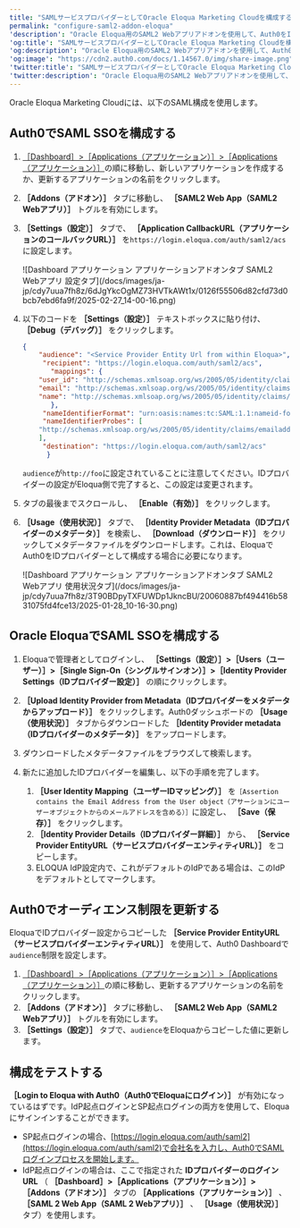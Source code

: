 ```yaml
---
title: "SAMLサービスプロバイダーとしてOracle Eloqua Marketing Cloudを構成する"
permalink: "configure-saml2-addon-eloqua"
'description': "Oracle Eloqua用のSAML2 Webアプリアドオンを使用して、Auth0をIDプロバイダーとして設定する方法を説明します。"
'og:title': "SAMLサービスプロバイダーとしてOracle Eloqua Marketing Cloudを構成する"
'og:description': "Oracle Eloqua用のSAML2 Webアプリアドオンを使用して、Auth0をIDプロバイダーとして設定する方法を説明します。"
'og:image': "https://cdn2.auth0.com/docs/1.14567.0/img/share-image.png"
'twitter:title': "SAMLサービスプロバイダーとしてOracle Eloqua Marketing Cloudを構成する"
'twitter:description': "Oracle Eloqua用のSAML2 Webアプリアドオンを使用して、Auth0をIDプロバイダーとして設定する方法を説明します。"
---
```


Oracle Eloqua Marketing Cloudには、以下の<Tooltip data-tooltip-id="react-containers-DefinitionTooltip-1" href="/docs/ja-jp/glossary?term=security-assertion-markup-language" tip="Security Assertion Markup Language（SAML）: パスワードなしに二者間で認証情報を交換できる標準化プロトコル。" cta="用語集の表示">SAML</Tooltip>構成を使用します。

## Auth0でSAML SSOを構成する

1. [［Dashboard］>［Applications（アプリケーション）］>［Applications（アプリケーション）］](https://manage.auth0.com/#/applications)の順に移動し、新しいアプリケーションを作成するか、更新するアプリケーションの名前をクリックします。
2. **［Addons（アドオン）］** タブに移動し、 **［SAML2 Web App（SAML2 Webアプリ）］** トグルを有効にします。
3. **［Settings（設定）］** タブで、 **［Application CallbackURL（アプリケーションのコールバックURL）］** を`https://login.eloqua.com/auth/saml2/acs`に設定します。

   <Frame>![Dashboard アプリケーション アプリケーションアドオンタブ SAML2 Webアプリ 設定タブ](/docs/images/ja-jp/cdy7uua7fh8z/6dJgYkcOgMZ73HVTkAWt1x/0126f55506d82cfd73d0bcb7ebd6fa9f/2025-02-27_14-00-16.png)</Frame>

4. 以下のコードを **［Settings（設定）］** テキストボックスに貼り付け、 **［Debug（デバッグ）］** をクリックします。

   ```json lines
   {
       "audience": "<Service Provider Entity Url from within Eloqua>",
        "recipient": "https://login.eloqua.com/auth/saml2/acs",
          "mappings": {
       "user_id": "http://schemas.xmlsoap.org/ws/2005/05/identity/claims/nameidentifier",
       "email": "http://schemas.xmlsoap.org/ws/2005/05/identity/claims/emailaddress",
       "name": "http://schemas.xmlsoap.org/ws/2005/05/identity/claims/name",
          },
        "nameIdentifierFormat": "urn:oasis:names:tc:SAML:1.1:nameid-format:emailAddress",
        "nameIdentifierProbes": [
       "http://schemas.xmlsoap.org/ws/2005/05/identity/claims/emailaddress"
       ],
        "destination": "https://login.eloqua.com/auth/saml2/acs"
         }
   ```

   

   

   `audience`が`http://foo`に設定されていることに注意してください。IDプロバイダーの設定がEloqua側で完了すると、この設定は変更されます。
5. タブの最後までスクロールし、 **［Enable（有効）］** をクリックします。
6. **［Usage（使用状況）］** タブで、 **［Identity Provider Metadata（IDプロバイダーのメタデータ）］** を検索し、 **［Download（ダウンロード）］** をクリックしてメタデータファイルをダウンロードします。これは、EloquaでAuth0をIDプロバイダーとして構成する場合に必要になります。

   <Frame>![Dashboard アプリケーション アプリケーションアドオンタブ SAML2 Webアプリ 使用状況タブ](/docs/images/ja-jp/cdy7uua7fh8z/3T90BDpyTXFUWDp1JkncBU/20060887bf494416b5831075fd4fce13/2025-01-28_10-16-30.png)</Frame>

## Oracle EloquaでSAML SSOを構成する

1. Eloquaで管理者としてログインし、 **［Settings（設定）］>［Users（ユーザー）］>［Single Sign-On（シングルサインオン）］>［Identity Provider Settings（IDプロバイダー設定）］** の順にクリックします。
2. **［Upload Identity Provider from Metadata（IDプロバイダーをメタデータからアップロード）］** をクリックします。Auth0ダッシュボードの **［Usage（使用状況）］** タブからダウンロードした **［Identity Provider metadata（IDプロバイダーのメタデータ）］** をアップロードします。
3. ダウンロードしたメタデータファイルをブラウズして検索します。
4. 新たに追加したIDプロバイダーを編集し、以下の手順を完了します。

   1. **［User Identity Mapping（ユーザーIDマッピング）］** を`［Assertion contains the Email Address from the User object（アサーションにユーザーオブジェクトからのメールアドレスを含める）］`に設定し、 **［Save（保存）］** をクリックします。
   2. **［Identity Provider Details（IDプロバイダー詳細）］** から、 **［Service Provider EntityURL（サービスプロバイダーエンティティURL）］** をコピーします。
   3. ELOQUA IdP設定内で、これがデフォルトのIdPである場合は、このIdPをデフォルトとしてマークします。

## Auth0でオーディエンス制限を更新する

EloquaでIDプロバイダー設定からコピーした **［Service Provider EntityURL（サービスプロバイダーエンティティURL）］** を使用して、<Tooltip data-tooltip-id="react-containers-DefinitionTooltip-0" href="/docs/ja-jp/glossary?term=auth0-dashboard" tip="Auth0 Dashboard: サービスを構成するためのAuth0の主製品。" cta="用語集の表示">Auth0 Dashboard</Tooltip>で`audience`制限を設定します。

1. [［Dashboard］>［Applications（アプリケーション）］>［Applications（アプリケーション）］](https://manage.auth0.com/#/applications)の順に移動し、更新するアプリケーションの名前をクリックします。
2. **［Addons（アドオン）］** タブに移動し、 **［SAML2 Web App（SAML2 Webアプリ）］** トグルを有効にします。
3. **［Settings（設定）］** タブで、`audience`をEloquaからコピーした値に更新します。

## 構成をテストする

**［Login to Eloqua with Auth0（Auth0でEloquaにログイン）］** が有効になっているはずです。<Tooltip data-tooltip-id="react-containers-DefinitionTooltip-2" href="/docs/ja-jp/glossary?term=idp" tip="IDプロバイダー（IdP）: デジタルIDを保存および管理するサービス。" cta="用語集の表示">IdP</Tooltip>起点ログインとSP起点ログインの両方を使用して、Eloquaにサインインすることができます。

* SP起点ログインの場合、[https://login.eloqua.com/auth/saml2](https://login.eloqua.com/auth/saml2)で会社名を入力し、Auth0でSAMLログインプロセスを開始します。
* IdP起点ログインの場合は、ここで指定された **IDプロバイダーのログインURL** （ **［Dashboard］>［Applications（アプリケーション）］>［Addons（アドオン）］** タブの **［Applications（アプリケーション）］** 、 **［SAML 2 Web App（SAML 2 Webアプリ）］** 、 **［Usage（使用状況）］** タブ）を使用します。